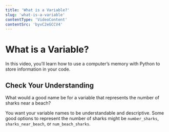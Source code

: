 ```yaml
---
title: 'What is a Variable?'
slug: 'what-is-a-variable'
contentType: 'VideoContent'
contentSrc: 'byvC2eGCCV4'
---
```


# What is a Variable?

In this video, you’ll learn how to use a computer’s memory with Python to store information in your code.

## Check Your Understanding

<FlashCard>
<Prompt>

What would a good name be for a variable that represents the number of sharks near a beach?

</Prompt>
<Answer>

You want your variable names to be understandable and descriptive. Some good options to represent the number of sharks might be `number_sharks`, `sharks_near_beach`, or `num_beach_sharks`.

</Answer>
</FlashCard>